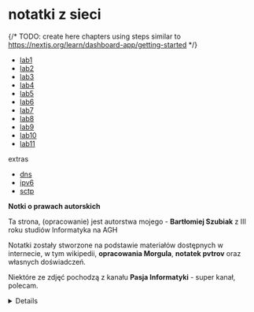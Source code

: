 
# notatki z sieci

{/* TODO: create here chapters using steps similar to https://nextjs.org/learn/dashboard-app/getting-started */}

- [lab1](/lab1)
- [lab2](/lab2)
- [lab3](/lab3)
- [lab4](/lab4)
- [lab5](/lab5)
- [lab6](/lab6)
- [lab7](/lab7)
- [lab8](/lab8)
- [lab9](/lab9)
- [lab10](/lab_10)
- [lab11](/lab_11)

extras

- [dns](/dns)
- [ipv6](/ipv6)
- [sctp](/sctp)

**Notki o prawach autorskich**

Ta strona, (opracowanie) jest autorstwa mojego - **Bartłomiej Szubiak** z III roku studiów Informatyka na AGH

Notatki zostały stworzone na podstawie materiałów dostępnych w internecie, w tym wikipedii, **opracowania Morgula**, **notatek pvtrov** oraz własnych doświadczeń.

Niektóre ze zdjęć pochodzą z kanału **Pasja Informatyki** - super kanał, polecam.

<Details summary='dodatkowe materiały wykorzystane'>
  
- TCP : https://youtu.be/JFch3ctY6nE?si=mg9-d2T_sHuW_cJM

</Details>
